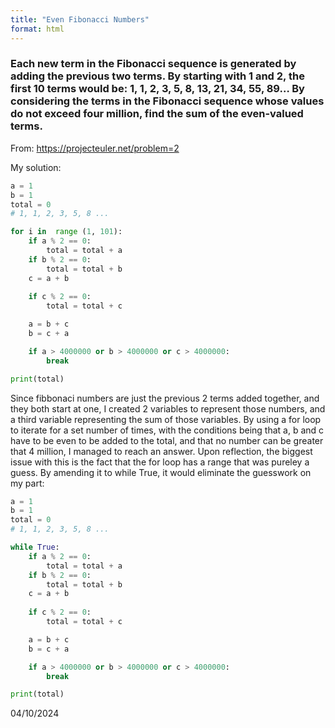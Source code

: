 ```yaml
---
title: "Even Fibonacci Numbers"
format: html
---
```

### Each new term in the Fibonacci sequence is generated by adding the previous two terms. By starting with 1 and 2, the first 10 terms would be: 1, 1, 2, 3, 5, 8, 13, 21, 34, 55, 89... By considering the terms in the Fibonacci sequence whose values do not exceed four million, find the sum of the even-valued terms.


From: <https://projecteuler.net/problem=2>

My solution:
```python
a = 1
b = 1
total = 0
# 1, 1, 2, 3, 5, 8 ... 

for i in  range (1, 101):
    if a % 2 == 0:
        total = total + a
    if b % 2 == 0:
        total = total + b
    c = a + b
    
    if c % 2 == 0:
        total = total + c

    a = b + c
    b = c + a

    if a > 4000000 or b > 4000000 or c > 4000000:
        break

print(total)
```

Since fibbonaci numbers are just the previous 2 terms added together, and they both start at one, I created 2 variables to represent those numbers, and a third variable representing the sum of those variables. By using a for loop to iterate for a set number of times, with the conditions being that a, b and c have to be even to be added to the total, and that no number can be greater that 4 million, I managed to reach an answer. Upon reflection, the biggest issue with this is the fact that the for loop has a range that was pureley a guess. By amending it to while True, it would eliminate the guesswork on my part:

```python
a = 1
b = 1
total = 0
# 1, 1, 2, 3, 5, 8 ... 

while True:
    if a % 2 == 0:
        total = total + a
    if b % 2 == 0:
        total = total + b
    c = a + b
    
    if c % 2 == 0:
        total = total + c

    a = b + c
    b = c + a

    if a > 4000000 or b > 4000000 or c > 4000000:
        break

print(total)
```

04/10/2024